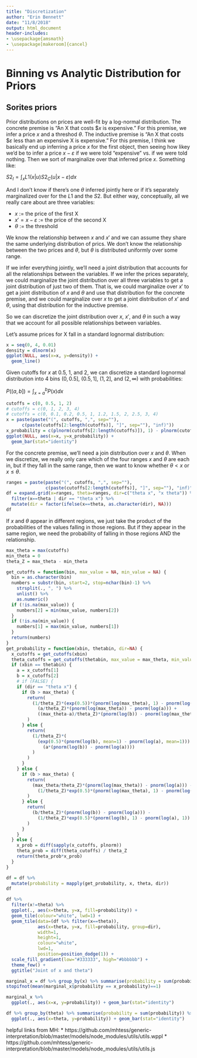 ```yaml
---
title: "Discretization"
author: "Erin Bennett"
date: "11/8/2018"
output: html_document
header-includes:
- \usepackage{amsmath}
- \usepackage[makeroom]{cancel}
---
```


# Binning vs Analytic Distribution for Priors

## Sorites priors

Prior distributions on prices are well-fit by a log-normal distribution.
The concrete premise is "An X that costs \$$x$ is expensive."
For this premise, we infer a price $x$ and a threshod $\theta$.
The inductive premise is "An X that costs \$$\varepsilon$ less than an expensive X is expensive."
For this premise, I think we basically end up inferring a price $x$ for the first object, then seeing how likey we'd be to infer a price $x-\varepsilon$ if we were told "expensive" vs. if we were told nothing. Then we sort of marginalize over that inferred price $x$. Something like:

$S2_I = \int_x L1(x | u)S2_C(u|x-\varepsilon)dx$

And I don't know if there's one $\theta$ inferred jointly here or if it's separately marginalized over for the $L1$ and the $S2$. But either way, conceptually, all we really care about are three variables:

* $x$ := the price of the first X
* $x' = x-\varepsilon$ := the price of the second X
* $\theta$ := the threshold

We know the relationship between $x$ and $x'$ and we can assume they share the same underlying distribution of prics.
We don't know the relationship between the two prices and $\theta$, but $\theta$ is distributed uniformly over some range.

If we infer everything jointly, we'll need a joint distribution that accounts for all the relationships between the variables.
If we infer the prices separately, we could marginalize the joint distribution over all three variables to get a joint distribution of just two of them.
That is, we could marginalize over $x'$ to get a joint distribution of $x$ and $\theta$ and use that distribution for the concrete premise, and we could marginalize over $x$ to get a joint distribution of $x'$ and $\theta$, using that distribution for the inductive premise.

So we can discretize the joint distribution over $x$, $x'$, and $\theta$ in such a way that we account for all possible relationships between variables.

Let's assume prices for X fall in a standard lognormal distribution:

```r
x = seq(0, 4, 0.01)
density = dlnorm(x)
ggplot(NULL, aes(x=x, y=density)) +
  geom_line()
```

Given cutoffs for $x$ at 0.5, 1, and 2, we can discretize a standard lognormal distribution into 4 bins $(0,0.5]$, $(0.5, 1]$, $(1, 2]$, and $(2, \infty)$ with probabilities:

$P((a,b]) =\int_{x=a}^b P(x) dx$

```r
cutoffs = c(0, 0.5, 1, 2)
# cutoffs = c(0, 1, 2, 3, 4)
# cutoffs = c(0, 0.1, 0.2, 0.5, 1, 1.2, 1.5, 2, 2.5, 3, 4)
x = paste(paste("(", cutoffs, ",", sep=""),
      c(paste(cutoffs[2:length(cutoffs)], "]", sep=""), "inf)"))
x_probability = c(plnorm(cutoffs[2:length(cutoffs)]), 1) - plnorm(cutoffs)
ggplot(NULL, aes(x=x, y=x_probability)) +
  geom_bar(stat="identity")
```

For the concrete premise, we'll need a join distribution over $x$ and $\theta$.
When we discretize, we really only care which of the four ranges $x$ and $\theta$ are each in, but if they fall in the same range, then we want to know whether $\theta < x$ or $x \leq \theta$.

```r
ranges = paste(paste("(", cutoffs, ",", sep=""),
               c(paste(cutoffs[2:length(cutoffs)], "]", sep=""), "inf)"))
df = expand.grid(x=ranges, theta=ranges, dir=c("theta x", "x theta")) %>%
  filter(x==theta | dir == "theta x") %>%
  mutate(dir = factor(ifelse(x==theta, as.character(dir), NA)))
df
```

If $x$ and $\theta$ appear in different regions, we just take the product of the probabilities of the values falling in those regions. But if they appear in the same region, we need the probability of falling in those regions AND the relationship.

```r
max_theta = max(cutoffs)
min_theta = 0
theta_Z = max_theta - min_theta

get_cutoffs = function(bin, max_value = NA, min_value = NA) {
  bin = as.character(bin)
  numbers = substr(bin, start=2, stop=nchar(bin)-1) %>%
    strsplit(., ", ") %>%
    unlist() %>%
    as.numeric()
  if (!is.na(max_value)) {
    numbers[2] = min(max_value, numbers[2])
  }
  if (!is.na(min_value)) {
    numbers[1] = max(min_value, numbers[1])
  }
  return(numbers)
}
get_probability = function(xbin, thetabin, dir=NA) {
  x_cutoffs = get_cutoffs(xbin)
  theta_cutoffs = get_cutoffs(thetabin, max_value = max_theta, min_value = min_theta)
  if (xbin == thetabin) {
    a = x_cutoffs[1]
    b = x_cutoffs[2]
    # if (FALSE) {
    if (dir == "theta x") {
      if (b > max_theta) {
        return(
          (1/theta_Z)*(exp(0.5))*(pnorm(log(max_theta), 1) - pnorm(log(a), 1)) -
            (a/theta_Z)*(pnorm(log(max_theta)) - pnorm(log(a))) +
            ((max_theta-a)/theta_Z)*(pnorm(log(b)) - pnorm(log(max_theta)))
        )
      } else {
        return(
          (1/theta_Z)*(
            (exp(0.5)*(pnorm(log(b), mean=1) - pnorm(log(a), mean=1))) -
              (a*(pnorm(log(b)) - pnorm(log(a))))
          )
        )
      }
    } else {
      if (b > max_theta) {
        return(
          (max_theta/theta_Z)*(pnorm(log(max_theta)) - pnorm(log(a))) -
            (1/theta_Z)*exp(0.5)*(pnorm(log(max_theta), 1) - pnorm(log(a), 1))
        )
      } else {
        return(
          (b/theta_Z)*(pnorm(log(b)) - pnorm(log(a))) -
            (1/theta_Z)*exp(0.5)*(pnorm(log(b), 1) - pnorm(log(a), 1))
        )
      }
    }
  } else {
    x_prob = diff(sapply(x_cutoffs, plnorm))
    theta_prob = diff(theta_cutoffs) / theta_Z
    return(theta_prob*x_prob)
  }
}

df = df %>%
  mutate(probability = mapply(get_probability, x, theta, dir))
df
```

```r
df %>%
  filter(x!=theta) %>%
  ggplot(., aes(x=theta, y=x, fill=probability)) +
  geom_tile(colour="white", lwd=1) +
  geom_tile(data=(df %>% filter(x==theta)),
            aes(x=theta, y=x, fill=probability, group=dir),
            width=1,
            height=1,
            colour="white",
            lwd=1,
            position=position_dodge(1)) +
  scale_fill_gradient(low="#333333", high="#bbbbbb") +
  theme_few() +
  ggtitle("Joint of x and theta")
```
```r
marginal_x = df %>% group_by(x) %>% summarise(probability = sum(probability))
stopifnot(mean(marginal_x$probability == x_probability)==1)
```

```r
marginal_x %>%
  ggplot(., aes(x=x, y=probability)) + geom_bar(stat="identity")
```

```r
df %>% group_by(theta) %>% summarise(probability = sum(probability)) %>%
  ggplot(., aes(x=theta, y=probability)) + geom_bar(stat="identity")
```



helpful links from MH:
* https://github.com/mhtess/generic-interpretation/blob/master/models/node_modules/utils/utils.wppl
* https://github.com/mhtess/generic-interpretation/blob/master/models/node_modules/utils/utils.js
